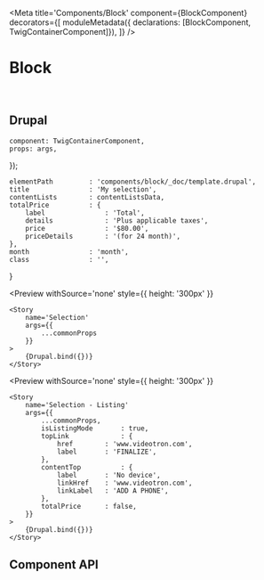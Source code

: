 

<Meta 
    title='Components/Block' 
    component={BlockComponent}
    decorators={[
        moduleMetadata({ declarations: [BlockComponent, TwigContainerComponent]}),
    ]}
/>

# Block

<br/>

## Drupal

    component: TwigContainerComponent,
    props: args,
});

    elementPath         : 'components/block/_doc/template.drupal',
    title               : 'My selection',
    contentLists        : contentListsData,
    totalPrice          : {
        label               : 'Total',
        details             : 'Plus applicable taxes',
        price               : '$80.00',
        priceDetails        : '(for 24 month)',
    },
    month               : 'month',
    class               : '',
}

<Preview
    withSource='none'
    style={{ height: '300px' }}
>
    <Story 
        name='Selection'
        args={{ 
            ...commonProps
        }}
    >
        {Drupal.bind({})}
    </Story>
</Preview>

<Preview
    withSource='none'
    style={{ height: '300px' }}
>
    <Story 
        name='Selection - Listing'
        args={{ 
            ...commonProps,
            isListingMode       : true,
            topLink             : {
                href        : 'www.videotron.com',
                label       : 'FINALIZE',
            },
            contentTop          : {
                label       : 'No device',
                linkHref    : 'www.videotron.com',
                linkLabel   : 'ADD A PHONE',
            },
            totalPrice      : false,
        }}
    >
        {Drupal.bind({})}
    </Story>
</Preview>


## Component API

<Props of={BlockComponent} />